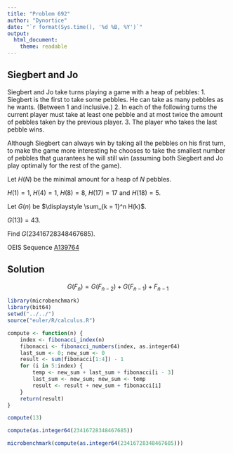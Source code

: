 ```yaml
---
title: "Problem 692"
author: "Dynortice"
date: "`r format(Sys.time(), '%d %B, %Y')`"
output:
  html_document:
    theme: readable
---
```

## Siegbert and Jo

Siegbert and Jo take turns playing a game with a heap of pebbles:
1. Siegbert is the first to take some pebbles. He can take as many pebbles as he wants. (Between $1$ and inclusive.)
2. In each of the following turns the current player must take at least one pebble and at most twice the amount of pebbles taken by the previous player.
3. The player who takes the last pebble wins.

Although Siegbert can always win by taking all the pebbles on his first turn, to make the game more interesting he chooses to take the smallest number of pebbles that guarantees he will still win (assuming both Siegbert and Jo play optimally for the rest of the game).

Let $H(N)$ be the minimal amount for a heap of $N$ pebbles.

$H(1) = 1$, $H(4) = 1$, $H(8) = 8$, $H(17) = 17$ and $H(18) = 5$.

Let $G(n)$ be $\displaystyle \sum_{k = 1}^n H(k)$.

$G(13) = 43$.

Find $G(23416728348467685)$.

OEIS Sequence [A139764](https://oeis.org/A139764)

## Solution

$$G(F_n) = G(F_{n - 2}) + G(F_{n - 1}) + F_{n - 1}$$

```r
library(microbenchmark)
library(bit64)
setwd("../../")
source("euler/R/calculus.R")
```

```r
compute <- function(n) {
    index <- fibonacci_index(n)
    fibonacci <- fibonacci_numbers(index, as.integer64)
    last_sum <- 0; new_sum <- 0
    result <- sum(fibonacci[1:4]) - 1
    for (i in 5:index) {
        temp <- new_sum + last_sum + fibonacci[i - 3]
        last_sum <- new_sum; new_sum <- temp
        result <- result + new_sum + fibonacci[i]
    }
    return(result)
}
```

```r
compute(13)
```
```r
compute(as.integer64(23416728348467685))
```

```r
microbenchmark(compute(as.integer64(23416728348467685)))
```